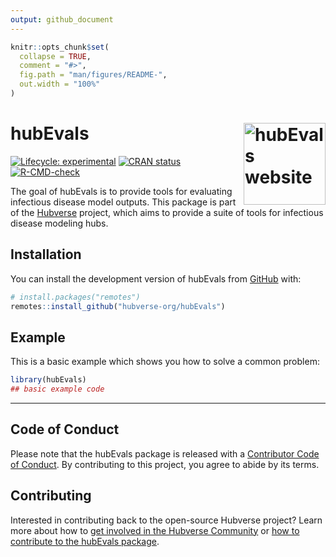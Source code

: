 ```yaml
---
output: github_document
---
```


<!-- README.md is generated from README.Rmd. Please edit that file -->

```r
knitr::opts_chunk$set(
  collapse = TRUE,
  comment = "#>",
  fig.path = "man/figures/README-",
  out.width = "100%"
)
```


# hubEvals <a href="https://hubverse-org.github.io/hubEvals/"><img src="man/figures/logo.svg" align="right" height="131" alt="hubEvals website" /></a>

<!-- badges: start -->
[![Lifecycle: experimental](https://img.shields.io/badge/lifecycle-experimental-orange.svg)](https://lifecycle.r-lib.org/articles/stages.html#experimental)
[![CRAN status](https://www.r-pkg.org/badges/version/hubEvals)](https://CRAN.R-project.org/package=hubEvals)
[![R-CMD-check](https://github.com/hubverse-org/hubEvals/actions/workflows/R-CMD-check.yaml/badge.svg)](https://github.com/hubverse-org/hubEvals/actions/workflows/R-CMD-check.yaml)
<!-- badges: end -->

The goal of hubEvals is to provide tools for evaluating infectious disease model outputs. This package is part of the [Hubverse](https://hubverse.org) project, which aims to provide a suite of tools for infectious disease modeling hubs.

## Installation

You can install the development version of hubEvals from [GitHub](https://github.com/) with:

``` r
# install.packages("remotes")
remotes::install_github("hubverse-org/hubEvals")
```

## Example

This is a basic example which shows you how to solve a common problem:

```r
library(hubEvals)
## basic example code
```

***

## Code of Conduct

Please note that the hubEvals package is released with a [Contributor Code of Conduct](.github/CODE_OF_CONDUCT.md). By contributing to this project, you agree to abide by its terms.


## Contributing

Interested in contributing back to the open-source Hubverse project?
Learn more about how to [get involved in the Hubverse Community](https://hubverse.io/en/latest/overview/contribute.html) or [how to contribute to the hubEvals package](.github/CONTRIBUTING.md).
